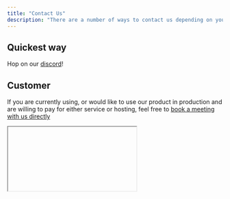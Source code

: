 ```yaml
---
title: "Contact Us"
description: "There are a number of ways to contact us depending on your needs"
---
```


## Quickest way

Hop on our [discord](https://discord.gg/qaFf7S373c)!

## Customer

If you are currently using, or would like to use our product in production and are willing to pay for either service or hosting, 
feel free to [book a meeting with us directly](https://calendly.com/anarchy-ai/customer-call)

<iframe srcdoc='
<!-- Calendly inline widget begin -->
<div class="calendly-inline-widget" data-url="https://calendly.com/anarchy-ai/customer-call" style="min-width:320px;height:700px;"></div>
<script type="text/javascript" src="https://assets.calendly.com/assets/external/widget.js" async></script>
<!-- Calendly inline widget end -->'>
</iframe>
